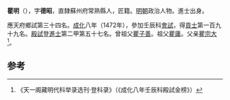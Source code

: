 '''瞿明'''（{{bd|1442年||？}}），字'''德昭'''，直隸蘇州府常熟縣人，匠籍。[[明朝|明朝]]政治人物。進士出身。

應天府鄉試第三十四名。[[成化|成化]]八年（1472年），參加壬辰科[[會試|會試]]，得[[貢士|貢士]]第一百九十九名。[[殿試|殿試]]登[[進士|進士]]第二甲第五十七名。曾祖父[[瞿子善|瞿子善]]。祖父[[瞿庸|瞿庸]]。父亲[[瞿宗大|瞿宗大]]<ref>《天一阁藏明代科举录选刊·登科录》（《成化八年壬辰科殿試金榜》）</ref>。

==参考==
{{reflist}}
{{明朝人物小作品}}
{{成化八年壬辰科殿試金榜}}